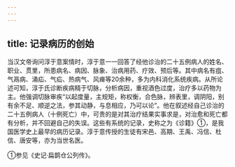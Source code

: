 ```yaml
---
---
---
```

title: 记录病历的创始
---



当汉文帝询问淳于意案情时，淳于意一一回答了经他诊治的二十五例病人的姓名、职业、贯里，所患病名、病因、脉象、治病用药、疗效、预后等。其中病名有疽、气鬲病、涌疝、气疝、热病气、风瘅等20余种，多为内科消化系统疾病。从所论述可知，淳于氏诊断疾病精于切脉，分析病因，重视酒色过度，治疗多以药物为主。他强调切脉审疾“以起度量，主规矩，称权衡，合色脉，辨表里，调阴阳，别有余不足、顺逆之法，参其动静，与息相应，乃可以论”。他在叙述经自己诊治的二十五例病人（十例死亡）中，可贵的是对其治疗结果实事求是，对治愈和死亡都有分析，并不回避自己的失误。这些有系统的记录，史称之为《诊籍》①，是我国医学史上最早的病历记录。淳于意传授的生徒有宋邑、高期、王禹、冯信、杜信、唐安等，亦为当世名医。

①参见《史记·扁鹊仓公列传》。